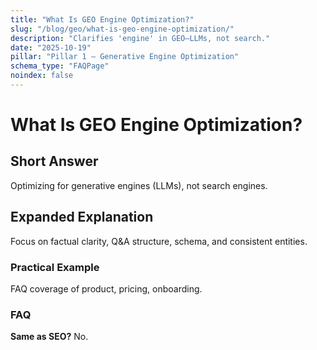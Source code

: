 ```yaml
---
title: "What Is GEO Engine Optimization?"
slug: "/blog/geo/what-is-geo-engine-optimization/"
description: "Clarifies 'engine' in GEO—LLMs, not search."
date: "2025-10-19"
pillar: "Pillar 1 – Generative Engine Optimization"
schema_type: "FAQPage"
noindex: false
---
```

# What Is GEO Engine Optimization?
## Short Answer
Optimizing for generative engines (LLMs), not search engines.
## Expanded Explanation
Focus on factual clarity, Q&A structure, schema, and consistent entities.
### Practical Example
FAQ coverage of product, pricing, onboarding.
### FAQ
**Same as SEO?** No.

